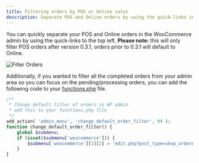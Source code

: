 ```yaml
---
title: Filtering orders by POS or Online sales
description: Separate POS and Online orders by using the quick-links in the WooCommerce admin.
---
```


You can quickly separate your POS and Online orders in the WooCommerce admin by using the quick-links to the top left.
**Please note:** this will only filter POS orders after version 0.3.1, orders prior to 0.3.1 will default to Online.

![Filter Orders](https://wcpos.com/wp-content/uploads/2014/09/filter-orders-e1409558012346.png "Filter Orders")

Additionally, if you wanted to filter all the completed orders from your admin area so you can focus on the pending/processing orders, you can add the following code to your [functions.php](http://codex.wordpress.org/Functions_File_Explained) file.

```php title="functions.php"
/**
 * Change default filter of orders in WP admin
 * add this to your functions.php file
 */
add_action( 'admin_menu', 'change_default_order_filter', 99 );
function change_default_order_filter() {
	global $submenu;
	if (isset($submenu['woocommerce'])) {
		$submenu['woocommerce'][1][2] = 'edit.php?post_type=shop_order&shop_order_status=pending,processing';
	}
}
```

